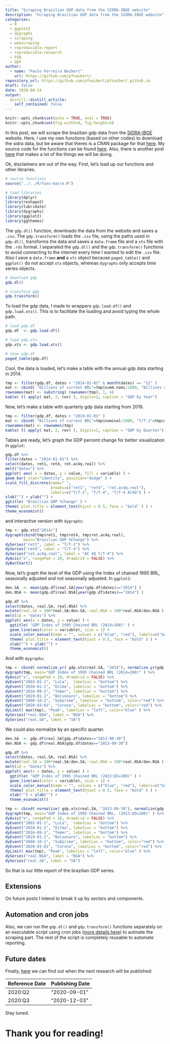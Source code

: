 ```yaml
---
title: "Scraping Brazilian GDP data from the SIDRA-IBGE website"
description: "Scraping Brazilian GDP data from the SIDRA-IBGE website"
categories:
  - R
  - ggplot2
  - dygraphs
  - scraping
  - webscraping
  - reproducible-report
  - reproducible-research
  - PIB
  - GDP
author:
  - name: "Paulo Ferreira Naibert"
    url: https://github.com/pfnaibert/
repository_url: https://github.com/pfnaibert/pfnaibert.github.io
draft: false
date: 2020-08-24
output:
  distill::distill_article:
    self_contained: false
---
```


```r
knitr::opts_chunk$set(echo = TRUE, eval = TRUE)
knitr::opts_chunk$set(fig.width=8, fig.height=4)
```

In this post, we will scrape the brazilian gdp data from the [SIDRA-IBGE](https://sidra.ibge.gov.br/) website.
Here, I use my own functions (based on other codes) to download the sidra data, but be aware that theres is a CRAN package for that [here](https://cran.r-project.org/web/packages/sidrar/index.html).
My source code for the functions can be found [here](https://github.com/pfnaibert/pfnaibert.github.io/blob/master/R/funs-macro.R).
Also, there is another post [here](https://www.jfcostasantos.com/post/2015-07-23-r-rmarkdown/) that makes a lot of the things we will be doing.

Ok, disclaimers are out of the way.
First, let's load up our functions and other libraries.

```r
# source functions
source("../../R/funs-macro.R")

# load libraries
library(dplyr)
library(reshape2)
library(lubridate)
library(dygraphs)
library(ggplot2)
library(ggthemes)
```

The `gdp.dl()` function, downloads the data from the website and saves a `.csv`.
The `gdp.transform()` loads the `.csv` file, using the paths used in `gdp.dl()`, transforms the data and saves a `data.frame` file and a `xts` file with the `.rds` format.
I separated the `gdp.dl()` and the `gdp.transform()` functions to avoid connecting to the internet every time I wanted to edit the `.csv` file.
Also I save a `data.frame` **and** a `xts` object because `paged_table()` and `ggplot()` do not accept `xts` objects, whereas `dygraphs` only accepts time series objects.

```r
# download gdp
gdp.dl()

# transform gdp
gdp.transform()
```

To load the gdp data, I made to wrappers `gdp.load.df()` and `gdp.load.xts()`.
This is to facilitate the loading and avoid typing the whole path.

```r
# load gdp.df
gdp.df  <- gdp.load.df()

# load gdp.xts
gdp.xts <- gdp.load.xts()

# show gdp.df
paged_table(gdp.df)
```

Cool, the data is loaded, let's make a table with the annual gdp data starting in 2014.

```r
tmp <- filter(gdp.df, dates > "2014-01-01" & month(dates) == "12" )
mat <- cbind( "Billions of current BRL"=tmp$sum4.nomi/1000, "Billions of 1995 BRL"=tmp$sum4.real/1000, "AC 4Q T/T-4"=tmp$ret.ac4q.real)
rownames(mat) <- substring( rownames(tmp), 1, 4)
kable( t( apply( mat, 2, rev) ), digits=2, caption = "GDP by Year")
```

Now, let's make a table with quarterly gdp data starting from 2019.

```r
tmp <- filter(gdp.df, dates > "2019-01-01" )
mat <- cbind( "Billions of current BRL"=tmp$nominal/1000, "T/T-1"=tmp$ret1, "T/T-4"=tmp$ret4, "AC 4Q T/T-4"=tmp$ret.ac4q.real)
rownames(mat) <- rownames(tmp)
kable( t( apply( mat, 2, rev) ), digits=2, caption = "GDP by Quarter")
```

Tables are ready, let's graph the GDP percent change for better visualization in `ggplot`:

```r
gdp.df %>%
filter(dates > "2014-01-01") %>%
select(dates, ret1, ret4, ret.ac4q.real) %>%
melt("dates") %>%
ggplot( aes( x = dates, y = value, fill = variable) ) +
geom_bar( stat="identity", position="dodge" ) +
scale_fill_discrete(name=" ",
					breaks=c("ret1", "ret4", "ret.ac4q.real"),
					labels=c("T/T-1", "T/T-4", "T/T-4 AC4Q") ) +
xlab("") + ylab("") +
ggtitle( "Brazilian GDP %Change" ) +
theme( plot.title = element_text(hjust = 0.5, face = "bold" ) ) +
theme_economist()
```

and interactive version with `dygraphs`:

```r
tmp <- gdp.xts["2014/"]
dygraph(cbind(tmp$ret1, tmp$ret4, tmp$ret.ac4q.real),
	   	main="Brazilian GDP %Change") %>%
dySeries("ret1", label = "T/T-1") %>%
dySeries("ret4", label = "T/T-4") %>%
dySeries("ret.ac4q.real", label = "AC 4Q T/T-4") %>%
dyAxis("x", rangePad = 20, drawGrid = FALSE) %>%
dyBarChart()
```

Now, let's graph the level of the GDP using the Index of chained 1995 BRL, seasonally adjusted and not seasonally adjusted.
In `ggplot2`:

```r
den.SA  <- mean(gdp.df$real.SA[year(gdp.df$dates)=="2014"] )
den.NSA <- mean(gdp.df$real.NSA[year(gdp.df$dates)=="2014"] )

gdp.df %>%
select(dates, real.SA, real.NSA) %>%
mutate(real.SA = 100*real.SA/den.SA, real.NSA = 100*real.NSA/den.NSA ) %>%
melt(id = "dates") %>%
ggplot( aes(x = dates, y = value) ) +
  ggtitle( "GDP Index of 1995 Chained BRL (2014=100)" ) +
  geom_line(aes(color = variable), size = 1) +
  scale_color_manual(name = "", values = c("blue", "red"), labels=c("Seasonal Adj.", "Not Seasonal Adj." ) ) +
  theme( plot.title = element_text(hjust = 0.5, face = "bold" ) ) +
  xlab("") + ylab("") +
  theme_economist()
```

And with `dygraphs`:

```r
tmp <- cbind( normalize.yr( gdp.xts$real.SA, "2014"), normalize.yr(gdp.xts$real.NSA, "2014" ) )
dygraph(tmp, main="GDP Index of 1995 Chained BRL (2014=100)" ) %>%
dyAxis("x", rangePad = 10, drawGrid = FALSE) %>%
dyEvent("2002-01-1", "Lula",  labelLoc = "bottom") %>%
dyEvent("2010-01-1", "Dilma", labelLoc = "bottom") %>%
dyEvent("2016-09-1", "Temer", labelLoc = "bottom") %>%
dyEvent("2019-01-1", "Bolsonaro", labelLoc = "bottom") %>%
dyEvent("2008-10-1", "Subprime", labelLoc = "bottom", color="red") %>%
dyEvent("2020-03-01", "Corona", labelLoc = "bottom", color="red") %>%
dyLimit( max(tmp), "Peak", labelLoc = "left", color="blue" ) %>%
dySeries("real.NSA", label = "NSA") %>%
dySeries("real.SA", label = "SA")
```

We could also normalize by an specific quarter.

```r
den.SA  <- gdp.df$real.SA[gdp.df$dates=="2013-09-30"]
den.NSA <- gdp.df$real.NSA[gdp.df$dates=="2013-09-30"]

gdp.df %>%
select(dates, real.SA, real.NSA) %>%
mutate(real.SA = 100*real.SA/den.SA, real.NSA = 100*real.NSA/den.NSA ) %>%
melt(id = "dates") %>%
ggplot( aes(x = dates, y = value) ) +
  ggtitle( "GDP Index of 1995 Chained BRL (2013:Q3=100)" ) +
  geom_line(aes(color = variable), size = 1) +
  scale_color_manual(name = "", values = c("blue", "red"), labels=c("Seasonal Adj.", "Not Seasonal Adj." ) ) +
  theme( plot.title = element_text(hjust = 0.5, face = "bold" ) ) +
  xlab("") + ylab("") +
  theme_economist()
```

```r
tmp <- cbind( normalize( gdp.xts$real.SA, "2013-09-30"), normalize(gdp.xts$real.NSA, "2013-09-30" ) )
dygraph(tmp, main="GDP Index of 1995 Chained BRL, (2013:Q3=100)" ) %>%
dyAxis("x", rangePad = 10, drawGrid = FALSE) %>%
dyEvent("2002-01-1", "Lula",  labelLoc = "bottom") %>%
dyEvent("2010-01-1", "Dilma", labelLoc = "bottom") %>%
dyEvent("2016-09-1", "Temer", labelLoc = "bottom") %>%
dyEvent("2019-01-1", "Bolsonaro", labelLoc = "bottom") %>%
dyEvent("2008-10-1", "Subprime", labelLoc = "bottom", color="red") %>%
dyEvent("2020-03-01", "Corona", labelLoc = "bottom", color="red") %>%
dyLimit( max(tmp), "Peak", labelLoc = "left", color="blue" ) %>%
dySeries("real.NSA", label = "NSA") %>%
dySeries("real.SA", label = "SA")
```

So that is our little report of the brazilian GDP series.

## Extensions
On future posts I intend to break it up by sectors and components.

## Automation and cron jobs
Also, we can run the `gdp.dl()` and  `gdp.transform()` functions separately on an executable script using cron jobs ([more details here](https://en.wikipedia.org/wiki/Cron)) to autmate the scraping part.
The rest of the script is completely reusable to automate reporting.

## Future dates
Finally, [here](https://sidra.ibge.gov.br/home/cnt/brasil) we can find out when the next research will be published:

| Reference Date | Publishing Date |
| ---- | ---- |
|  2020:Q2       | "2020-09-01"    |
|  2020:Q3       | "2020-12-03"    |

Stay tuned.


# Thank you for reading!
